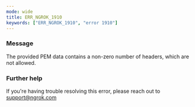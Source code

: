 ```yaml
---
mode: wide
title: ERR_NGROK_1910
keywords: ["ERR_NGROK_1910", "error 1910"]
---
```



### Message

The provided PEM data contains a non-zero number of headers, which are not allowed.

<ErrorDetails />

### Further help

If you're having trouble resolving this error, please reach out to [support@ngrok.com](mailto:support@ngrok.com?subject=Help%20with%20ERR_NGROK_1910)
